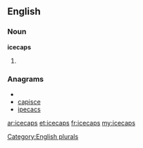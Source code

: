 ==English==

===Noun===
'''icecaps'''

# {{plural of|[[icecap]]}}

===Anagrams===
* {{alphagram|acceips}}
* [[capisce#English|capisce]]
* [[ipecacs#English|ipecacs]]

[[Category:English plurals]]

[[ar:icecaps]]
[[et:icecaps]]
[[fr:icecaps]]
[[my:icecaps]]